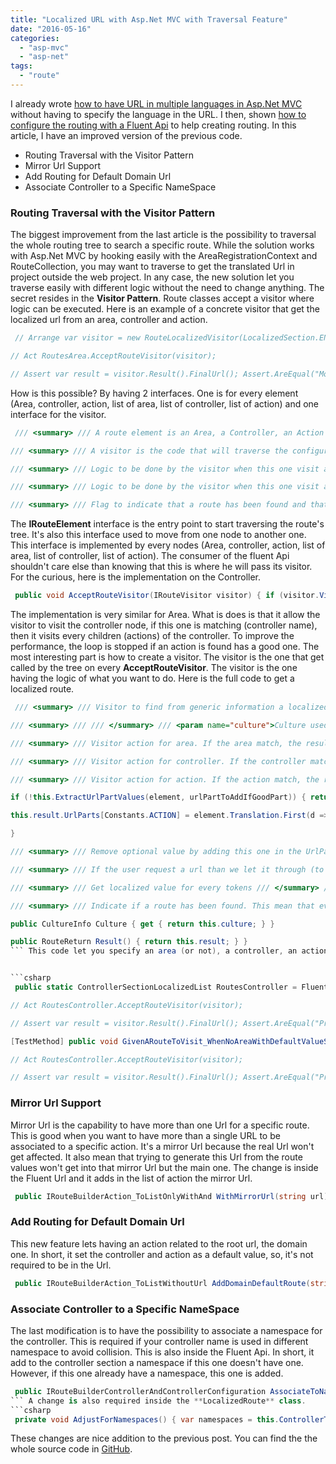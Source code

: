 ```yaml
---
title: "Localized URL with Asp.Net MVC with Traversal Feature"
date: "2016-05-16"
categories: 
  - "asp-mvc"
  - "asp-net"
tags: 
  - "route"
---
```


I already wrote [how to have URL in multiple languages in Asp.Net MVC](http://patrickdesjardins.com/blog/how-to-localized-mvc-routing-with-area-without-specifying-local-in-the-url-with-a-fluent-api) without having to specify the language in the URL. I then, shown [how to configure the routing with a Fluent Api](http://patrickdesjardins.com/blog/improve-the-custom-localized-mvc-routing-with-fluent-api) to help creating routing. In this article, I have an improved version of the previous code.

- Routing Traversal with the Visitor Pattern
- Mirror Url Support
- Add Routing for Default Domain Url
- Associate Controller to a Specific NameSpace

### Routing Traversal with the Visitor Pattern

The biggest improvement from the last article is the possibility to traversal the whole routing tree to search a specific route. While the solution works with Asp.Net MVC by hooking easily with the AreaRegistrationContext and RouteCollection, you may want to traverse to get the translated Url in project outside the web project. In any case, the new solution let you traverse easily with different logic without the need to change anything. The secret resides in the **Visitor Pattern**. Route classes accept a visitor where logic can be executed. Here is an example of a concrete visitor that get the localized url from an area, controller and action.


```csharp
 // Arrange var visitor = new RouteLocalizedVisitor(LocalizedSection.EN, Constants.Areas.MODERATOR, "Symbol", "SymbolChangeList", null, null);

// Act RoutesArea.AcceptRouteVisitor(visitor);

// Assert var result = visitor.Result().FinalUrl(); Assert.AreEqual("Moderation/Symbol-en/Symbol-Change-List",result); 
```

How is this possible? By having 2 interfaces. One is for every element (Area, controller, action, list of area, list of controller, list of action) and one interface for the visitor.


```csharp
 /// <summary> /// A route element is an Area, a Controller, an Action or a list of all these threes. /// </summary> public interface IRouteElement { /// <summary> /// Entry point for the visitor into the element /// </summary> /// <param name="visitor"></param> void AcceptRouteVisitor(IRouteVisitor visitor); }

/// <summary> /// A visitor is the code that will traverse the configuration (tree) of routes. /// </summary> public interface IRouteVisitor { /// <summary> /// Logic to be done by the visitor when this one visit an Area /// </summary> /// <param name="element"></param> /// <returns>True if has found a route that match the area criteria</returns> bool Visit(AreaSectionLocalized element);

/// <summary> /// Logic to be done by the visitor when this one visit a Controller /// </summary> /// <param name="element"></param> /// <returns>True if has found a route that match the controller criteria</returns> bool Visit(ControllerSectionLocalized element);

/// <summary> /// Logic to be done by the visitor when this one visit an Action /// </summary> /// <param name="element"></param> /// <returns>True if has found a route that match the actopm criteria</returns> bool Visit(ActionSectionLocalized element);

/// <summary> /// Flag to indicate that a route has been found and that subsequent visits call be cancelled. /// This is to improve performance. /// </summary> bool HasFoundRoute { get; } } 
```

The **IRouteElement** interface is the entry point to start traversing the route's tree. It's also this interface used to move from one node to another one. This interface is implemented by every nodes (Area, controller, action, list of area, list of controller, list of action). The consumer of the fluent Api shouldn't care else than knowing that this is where he will pass its visitor. For the curious, here is the implementation on the Controller.


```csharp
 public void AcceptRouteVisitor(IRouteVisitor visitor) { if (visitor.Visit(this)) { foreach (var action in this.ActionTranslations) { action.AcceptRouteVisitor(visitor); if (visitor.HasFoundRoute) { break; } } } } 
```

The implementation is very similar for Area. What is does is that it allow the visitor to visit the controller node, if this one is matching (controller name), then it visits every children (actions) of the controller. To improve the performance, the loop is stopped if an action is found has a good one. The most interesting part is how to create a visitor. The visitor is the one that get called by the tree on every **AcceptRouteVisitor**. The visitor is the one having the logic of what you want to do. Here is the full code to get a localized route.


```csharp
 /// <summary> /// Visitor to find from generic information a localized route from an three of routes /// </summary> public class RouteLocalizedVisitor: IRouteVisitor { private readonly CultureInfo culture; private readonly string area; private readonly string controller; private readonly string action; private readonly string[] urlInput; private readonly string[] tokens; private readonly RouteReturn result;

/// <summary> /// /// </summary> /// <param name="culture">Culture used for the route to Url convertion</param> /// <param name="area">Area requested. Can be null.</param> /// <param name="controller">Controller requested. This cannot be null.</param> /// <param name="action">Action requested. This cannot be null</param> /// <param name="urlInput">Specific input. Can be null.</param> /// <param name="tokens">Custom localized token. Can be null.</param> public RouteLocalizedVisitor(CultureInfo culture, string area, string controller, string action, string[] urlInput, string[] tokens) { if (controller == null) { throw new ArgumentNullException(nameof(controller)); } if (action == null) { throw new ArgumentNullException(nameof(action)); } this.culture = culture; this.area = area; this.controller = controller; this.action = action; this.urlInput = urlInput; this.tokens = tokens; this.result = new RouteReturn(); }

/// <summary> /// Visitor action for area. If the area match, the result is updated with the localized area name /// </summary> /// <param name="element">Area visited</param> /// <returns>True if found; False if not found</returns> public bool Visit(AreaSectionLocalized element) { if (element.AreaName == this.area) { this.result.UrlParts[Constants.AREA] = element.Translation.First(d => d.CultureInfo.Name == this.Culture.Name).TranslatedValue; return true; } else { return false; } }

/// <summary> /// Visitor action for controller. If the controller match, the result is updated with the localized controller name /// </summary> /// <param name="element">Controller visited</param> /// <returns>True if found; False if not found</returns> public bool Visit(ControllerSectionLocalized element) { if (element.ControllerName == this.controller) { this.result.UrlParts[Constants.CONTROLLER] = element.Translation.First(d => d.CultureInfo.Name == this.Culture.Name).TranslatedValue; return true; } else { return false; } }

/// <summary> /// Visitor action for action. If the action match, the result is updated with the localized action name /// </summary> /// <param name="element">Action visited</param> /// <returns>True if found; False if not found</returns> public bool Visit(ActionSectionLocalized element) { var urlPartToAddIfGoodPart = new Dictionary<string, string>(); if (element.ActionName == this.action) { if (!this.ExtractTokens(element, urlPartToAddIfGoodPart)) { return false; }

if (!this.ExtractUrlPartValues(element, urlPartToAddIfGoodPart)) { return false; }

this.result.UrlParts[Constants.ACTION] = element.Translation.First(d => d.CultureInfo.Name == this.Culture.Name).TranslatedValue; } else { return false; } this.RemoveOptionalWithDefaultEmpty(element, urlPartToAddIfGoodPart); urlPartToAddIfGoodPart.ToList().ForEach(x => this.result.UrlParts.Add(x.Key, x.Value)); //Merge the result this.result.UrlTemplate = element.Url; this.result.HasFoundRoute = true; return true;

}

/// <summary> /// Remove optional value by adding this one in the UrlPart with Empty string which make the GetFinalUrl to replace the {xxx} with nothing /// </summary> /// <param name="element"></param> /// <param name="urlPartToAddIfGoodPart"></param> private void RemoveOptionalWithDefaultEmpty(ActionSectionLocalized element, Dictionary<string, string> urlPartToAddIfGoodPart) { if (element.Values != null) { var dict = (RouteValueDictionary) element.Values; foreach (var keyValues in dict) { var remove = this.urlInput == null || (this.urlInput != null && this.urlInput.All(f => f != keyValues.Key)); if (remove) { urlPartToAddIfGoodPart[keyValues.Key] = string.Empty; } } } }

/// <summary> /// If the user request a url than we let it through (to let the user replace with his value). If not defined in UrlPart, then use default value. /// </summary> /// <param name="element"></param> /// <param name="urlPartToAddIfGoodPart"></param> /// <returns></returns> private bool ExtractUrlPartValues(ActionSectionLocalized element, Dictionary<string, string> urlPartToAddIfGoodPart) { //Default Values : check if there, nothing to replace if (this.urlInput != null) { foreach (string input in this.urlInput) { if (element.Url.IndexOf(input, StringComparison.CurrentCultureIgnoreCase) >= 0) { var routeValues = (RouteValueDictionary) element.Values; var isDefinedValue = (routeValues != null) && routeValues.Keys.Contains(input); if (isDefinedValue) { var defaultValue = routeValues[input].ToString(); if (defaultValue == string.Empty) { urlPartToAddIfGoodPart[input] = "{" + input + "}"; } else { urlPartToAddIfGoodPart[input] = defaultValue; } } else { //Default if not empty urlPartToAddIfGoodPart[input] = "{" + input + "}"; } } else { return false; } } } return true; }

/// <summary> /// Get localized value for every tokens /// </summary> /// <param name="element"></param> /// <param name="urlPartToAddIfGoodPart"></param> /// <returns></returns> private bool ExtractTokens(ActionSectionLocalized element, Dictionary<string, string> urlPartToAddIfGoodPart) { if (this.tokens != null) { if (element.Tokens == null) { return false; } for (int i = 0; i < this.tokens.Length; i++) { if (element.Tokens.ContainsKey(this.tokens[i])) { var tokenFound = element.Tokens[this.tokens[i]]; var tokenTranslation = tokenFound.First(d => d.CultureInfo.Name == this.Culture.Name); urlPartToAddIfGoodPart[this.tokens[i]] = tokenTranslation.TranslatedValue; } else { return false; } } } return true; }

/// <summary> /// Indicate if a route has been found. This mean that every condition was met /// </summary> public bool HasFoundRoute { get { return this.result.HasFoundRoute; } }

public CultureInfo Culture { get { return this.culture; } }

public RouteReturn Result() { return this.result; } } 
``` This code let you specify an area (or not), a controller, an action, expected values to be passed and tokens. If the values has a default value, this one will be used. If the default value is empty, this one is avoided in the url. The token is simply translated. Here is two examples:


```csharp
 public static ControllerSectionLocalizedList RoutesController = FluentLocalizedRoute .BuildRoute() .ForBilingualController("Account", "Account-en", "Compte") .WithBilingualAction("Profile", "Profile-en", "Afficher-Profile") .WithDefaultValues(new { username = UrlParameter.Optional }) .WithUrl("{action}/{username}") .ToList(); [TestMethod] public void GivenARouteToVisit_WhenNoAreaWithDefaultValue_ThenReturnRouteWithoutAreaWithDefaultValue() { // Arrange var visitor = new RouteLocalizedVisitor(LocalizedSection.EN, null, "Account", "Profile", null, null);

// Act RoutesController.AcceptRouteVisitor(visitor);

// Assert var result = visitor.Result().FinalUrl(); Assert.AreEqual("Profile-en",result); }

[TestMethod] public void GivenARouteToVisit_WhenNoAreaWithDefaultValueSet_ThenReturnRouteWithoutAreaWithDefaultValue() { // Arrange var visitor = new RouteLocalizedVisitor(LocalizedSection.EN, null, "Account", "Profile", new [] {"username"}, null);

// Act RoutesController.AcceptRouteVisitor(visitor);

// Assert var result = visitor.Result().FinalUrl(); Assert.AreEqual("Profile-en/{username}", result); } 
```

### Mirror Url Support

Mirror Url is the capability to have more than one Url for a specific route. This is good when you want to have more than a single URL to be associated to a specific action. It's a mirror Url because the real Url won't get affected. It also mean that trying to generate this Url from the route values won't get into that mirror Url but the main one. The change is inside the Fluent Url and it adds in the list of action the mirror Url.


```csharp
 public IRouteBuilderAction_ToListOnlyWithAnd WithMirrorUrl(string url) { this.AddInActionList(); var mirrorAction = new ActionSectionLocalized(this.currentAction.ActionName , this.currentAction.Translation , this.currentAction.Values , this.currentAction.Constraints , url); var s = new RouteBuilderAction(this.currentControllerSection, mirrorAction, this.routeBuilder,this.routeBuilderController); this.currentControllerSection.ActionTranslations.Add(mirrorAction); this.currentAction = mirrorAction; return s; } 
```

### Add Routing for Default Domain Url

This new feature lets having an action related to the root url, the domain one. In short, it set the controller and action as a default value, so, it's not required to be in the Url.


```csharp
 public IRouteBuilderAction_ToListWithoutUrl AddDomainDefaultRoute(string controller, string action) { var controller1 = ForBilingualController("{controller}", "{controller}", "{controller}"); var action1 = controller1.WithBilingualAction("{action}", "{action}", "{action}"); var action2 = action1.WithDefaultValues(Constants.CONTROLLER, controller); var action3 = action2.WithDefaultValues(Constants.ACTION, action); var action4 = action3.WithUrl("{controller}/{action}"); return action4; } 
```

### Associate Controller to a Specific NameSpace

The last modification is to have the possibility to associate a namespace for the controller. This is required if your controller name is used in different namespace to avoid collision. This is also inside the Fluent Api. In short, it add to the controller section a namespace if this one doesn't have one. However, if this one already have a namespace, this one is added.


```csharp
 public IRouteBuilderControllerAndControllerConfiguration AssociateToNamespace(string @namespace) { if (currentControllerSection.NameSpaces == null) { currentControllerSection.NameSpaces = new[] { @namespace }; } else { var currentNamespaces = currentControllerSection.NameSpaces; var len = currentControllerSection.NameSpaces.Length; Array.Resize(ref currentNamespaces, len + 1); currentNamespaces[len-1] = @namespace; currentControllerSection.NameSpaces = currentNamespaces; } return this; } 
``` A change is also required inside the **LocalizedRoute** class. 
```csharp
 private void AdjustForNamespaces() { var namespaces = this.ControllerTranslation.NameSpaces; bool useNamespaceFallback = (namespaces == null || namespaces.Length == 0); base.DataTokens["UseNamespaceFallback"] = useNamespaceFallback; if ((namespaces != null) && (namespaces.Length > 0)) { base.DataTokens["Namespaces"] = namespaces; } } 
```

These changes are nice addition to the previous post. You can find the the whole source code in [GitHub](https://github.com/MrDesjardins/AspNetMvcEasyRouting).
